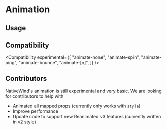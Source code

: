 
# Animation

## Usage

<Usage />

<AnimationWarning />

## Compatibility

<Compatibility
  experimental={[
    "animate-none",
    "animate-spin",
    "animate-ping",
    "animate-bounce",
    "animate-[n]",
  ]}
/>

## Contributors

NativeWind's animation is still experimental and very basic. We are looking for contributors to help with

- Animated all mapped props (currently only works with `style`)
- Improve performance
- Update code to support new Reanimated v3 features (currently written in v2 style)
